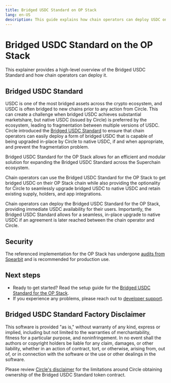 ```yaml
---
title: Bridged USDC Standard on OP Stack
lang: en-US
description: This guide explains how chain operators can deploy USDC on their OP Stack chain.
---
```



# Bridged USDC Standard on the OP Stack

This explainer provides a high-level overview of the Bridged USDC Standard and how chain operators can deploy it.

## Bridged USDC Standard

USDC is one of the most bridged assets across the crypto ecosystem, and USDC is often bridged to new chains prior to any action from Circle. This can create a challenge when bridged USDC achieves substantial marketshare, but native USDC (issued by Circle) is preferred by the ecosystem, leading to fragmentation between multiple versions of USDC. Circle introduced the [Bridged USDC Standard](https://www.circle.com/en/bridged-usdc) to ensure that chain operators can easily deploy a form of bridged USDC that is capable of being upgraded in-place by Circle to native USDC, if and when appropriate, and prevent the fragmentation problem.

Bridged USDC Standard for the OP Stack allows for an efficient and modular solution for expanding the Bridged USDC Standard across the Superchain ecosystem. 

Chain operators can use the Bridged USDC Standard for the OP Stack to get bridged USDC on their OP Stack chain while also providing the optionality for Circle to seamlessly upgrade bridged USDC to native USDC and retain existing supply, holders, and app integrations. 


<Callout type="info">
  Chain operators can deploy the Bridged USDC Standard for the OP Stack, providing immediate USDC availability for their users.
  Importantly, the Bridged USDC Standard allows for a seamless, in-place upgrade to native USDC if an agreement is later reached between the chain operator and Circle.
</Callout>

## Security 

The referenced implementation for the OP Stack has undergone [audits from Spearbit](https://github.com/defi-wonderland/opUSDC/blob/main/audits/spearbit.pdf) and is recommended for production use.

## Next steps

*   Ready to get started? Read the setup guide for the [Bridged USDC Standard for the OP Stack](https://github.com/defi-wonderland/opUSDC#setup).
*   If you experience any problems, please reach out to [developer support](https://github.com/ethereum-optimism/developers/discussions).

## Bridged USDC Standard Factory Disclaimer

This software is provided "as is," without warranty of any kind, express or implied, including but not limited to the warranties of merchantability, fitness for a particular purpose, and noninfringement. In no event shall the authors or copyright holders be liable for any claim, damages, or other liability, whether in an action of contract, tort, or otherwise, arising from, out of, or in connection with the software or the use or other dealings in the software.

Please review [Circle's disclaimer](https://github.com/circlefin/stablecoin-evm/blob/master/doc/bridged_USDC_standard.md#for-more-information) for the limitations around Circle obtaining ownership of the Bridged USDC Standard token contract.
